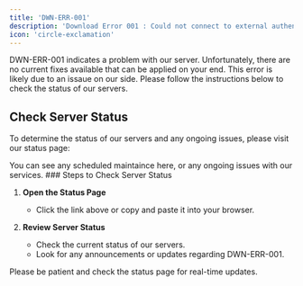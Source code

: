 ```yaml
---
title: 'DWN-ERR-001'
description: 'Download Error 001 : Could not connect to external authentication'
icon: 'circle-exclamation'
---
```


<Note>
DWN-ERR-001 indicates a problem with our server. Unfortunately, there are no current fixes available that can be applied on your end. This error is likely due to an issaue on our side. Please follow the instructions below to check the status of our servers.
</Note>

## Check Server Status

To determine the status of our servers and any ongoing issues, please visit our status page:

<CardGroup cols={1}>
  <Card
    title="Check Server Status"
    icon="triangle-exclamation"
    href="https://superspoofer.cronitorstatus.com/"
  >
    You can see any scheduled maintaince here, or any ongoing issues with our services.
  </Card>
</CardGroup>
### Steps to Check Server Status

1. **Open the Status Page**
    - Click the link above or copy and paste it into your browser.

2. **Review Server Status**
    - Check the current status of our servers.
    - Look for any announcements or updates regarding DWN-ERR-001.

<Note>
Please be patient and check the status page for real-time updates.
</Note>